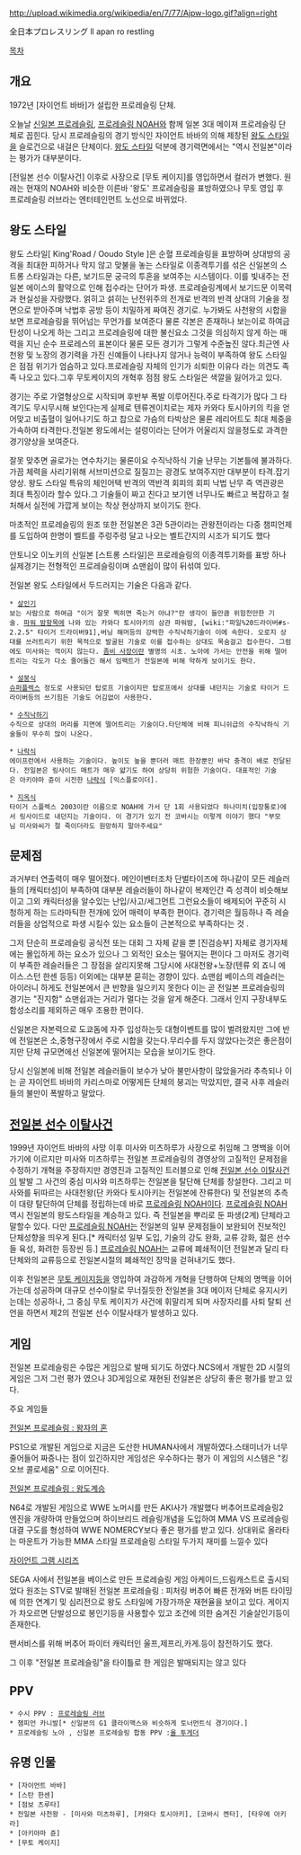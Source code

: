 http://upload.wikimedia.org/wikipedia/en/7/77/Ajpw-logo.gif?align=right

全日本プロレスリング
'''{{{#red A}}}'''ll '''{{{#red J}}}'''apan '''{{{#red P}}}'''ro '''{{{#red W}}}'''restling

[[목차]]
== 개요 ==
1972년 [자이언트 바바]가 설립한 프로레슬링 단체. 

오늘날 [[신일본 프로레슬링]], [[프로레슬링 NOAH]]와 함께 일본 3대 메이져 프로레슬링 단체로 꼽힌다. 당시 프로레슬링의 경기 방식인 자이언트 바바의 의해 제창된 [[왕도 스타일]]을 슬로건으로 내걸은 단체이다. [[왕도 스타일]] 덕분에 경기력면에서는 "역시 전일본"이라는 평가가 대부분이다.

[전일본 선수 이탈사건] 이후로 사장으로 [무토 케이지]를 영입하면서 컬러가 변했다. 원래는 현재의 NOAH와 비슷한 이른바 '왕도' 프로레슬링을 표방하였으나 무토 영입 후 프로레슬링 러브라는 엔터테인먼트 노선으로 바뀌었다.

== 왕도 스타일 == 

왕도 스타일[ King'Road / Ooudo Style ]은 순혈 프로레슬링을 표방하며 상대방의 공격을 최대한 피하거나 막지 않고 맞불을 놓는 스타일로 이종격투기를 섞은 신일본의 스트롱 스타일과는 다른, 보기드문 궁극의 투혼을 보여주는 시스템이다. 이를 빛내주는 전일본 에이스의 활약으로 인해 접수라는 단어가 파생. 프로레슬링계에서 보기드문 이목력과 현실성을 자랑했다. 얽히고 섥히는 난전위주의 전개로 반격의 반격 상대의 기술을 정면으로 받아주며 낙법후 공방 등이 치밀하게 짜여진 경기로. 누가봐도 사천왕의 시합을 보면 프로레슬링을 뛰어넘는 무언가를 보여준다 물론 각본은 존재하나 보는이로 하여금 탄성이 나오게 하는 그리고 프로레슬링에 대한 불신요소 그것을 의심하지 않게 하는 매력을 지닌 순수 프로레스의 표본이다 물론 모든 경기가 그렇게 수준높진 않다.최근엔 사천왕 및 노장의 경기력을 가진 신예들이 나타나지 않거나 능력이 부족하여 왕도 스타일은 점점 위기가 엄슴하고 있다.프로레슬링 자체의 인기가 쇠퇴한 이유다 라는 의견도 족족 나오고 있다.그후 무토케이지의 개혁후 점점 왕도 스타일은 색깔을 잃어가고 있다.

경기는 주로 가열형상으로 시작되며 후반부 폭발 이루어진다.주로 타격기가 많다 그 타격기도 무시무시해 보인다는게 실제로 텐류겐이치로는 제자 카와다 토시아키의 킥을 얻어맞고 비출혈이 일어나기도 하고 찹으로 가슴의 타박상은 물론 레리어트도 최대 체중을 가속하여 타격한다.전일본 왕도에서는 설렁이라는 단어가 어울리지 않을정도로 과격한 경기양상을 보여준다.

잘못 맞추면 골로가는 연수차기는 물론이요 수직낙하식 기술 난무는 기본틀에 불과하다.가끔 체력을 사리기위해 서브미션으로 질질끄는 광경도 보여주지만 대부분이 타격.잡기 양상. 왕도 스타일 특유의 체인어택 반격의 역반격 회피의 회피 낙법 난무 즉 역관광은 최대 특징이라 할수 있다.그 기술들이 짜고 친다고 보기엔 너무나도 빠르고 복잡하고 철처해서 실전에 가깝게 보이는 착상 현상까지 보이기도 한다.

마초적인 프로레슬링의 원조 또한 전일본은 3관 5관이라는 관왕전이라는 다중 챔피언제를 도입하여 한명이 벨트를 주렁주렁 달고 나오는 벨트간지의 시조가 되기도 했다


안토니오 이노키의 신일본 [스트롱 스타일]은 프로레슬링의 이종격투기화를 표방 하나 실제경기는 전형적인 프로레슬링이며 쇼맨쉽이 많이 뒤섞여 있다.



전일본 왕도 스타일에서 두드러지는 기술은 다음과 같다.
 * [[살인기]]
 보는 사람으로 하여금 "이거 잘못 찍히면 죽는거 아냐?"란 생각이 들만큼 위험천만한 기술. [[파워 밤]]항목에 나와 있는 카와다 토시아키의 삼관 파워밤, [wiki:"파일%20드라이버#s-2.2.5" 타이거 드라이버91],버닝 해머등의 강력한 수직낙하기술이 이에 속한다. 오로지 상대를 쓰러트리기 위한 목적으로 발굴된 기술로 이를 접수하는 상대도 목숨걸고 접수한다. 그럼에도 미사와는 꺽이지 않는다. [[좀비 사장]]이란 별명의 시초. 노아에 가서는 안전을 위해 떨어트리는 각도가 다소 줄어들긴 해서 임팩트가 전일본에 비해 약하게 보이기도 한다.

 * [[설붕식]] 
 [[슈퍼플렉스]] 정도로 사용되던 탑로프 기술이지만 탑로프에서 상대를 내던지는 기술로 타이거 드라이버등의 쓰기힘든 기술도 어김없이 사용한다.

 * [[수직낙하기]]
 수직으로 상대의 머리를 지면에 떨어트리는 기술이다.타단체에 비해 피니쉬급의 수직낙하식 기술들이 무수히 많이 나온다. 

 * [[나락식]]
 에이프런에서 사용하는 기술이다. 높이도 높을 뿐더러 매트 한장뿐인 바닥 충격이 배로 전달된다. 전일본은 링사이드 매트가 매우 얇기도 하여 상당히 위험한 기술이다. 대표적인 기술은 아키야마 쥰이 시전한 [http://japcho0731.egloos.com/1826637 나락식] [익스플로이더].

 * [[지옥식]]
 타이거 스플렉스 2003이란 이름으로 NOAH에 가서 단 1회 사용되었다 하나미치(입장통로)에서 링사이드로 내던지는 기술이다. 이 경기가 있기 전 코바시는 이렇게 이야기 했다 "부모님 미사와씨가 절 죽이더라도 원망하지 말아주세요"
== 문제점 ==
과거부터 연출력이 매우 떨어졌다. 메인이벤터조차 단벌타이즈에 하나같이 모든 레슬러들의 [캐릭터성]이 부족하여 대부분 레슬러들이 하나같이 복제인간 즉 성격이 비슷해보이고 그외 캐릭터성을 알수있는 난입/사고/세그먼트 그런요소들이 배제되어 꾸준히 시청하게 하는 드라마틱한 전개에 있어 매력이 부족한 편이다. 경기력은 월등하나 즉 레슬러들을 상업적으로 파생 시킬수 있는 요소들이 근본적으로 부족하다는 것 .

그저 단순히 프로레슬링 공식전 또는 대회 그 자체 같을 뿐 [진검승부] 자체로 경기자체에는 몰입하게 하는 요소가 있으나 그 외적인 요소는 떨어지는 편이다 그 마저도 경기력이 부족한 레슬러들은 그 장점을 살리지못해 그당시에 사대천왕+노장(텐류 외 죠니 에이스.스턴 한센 등등) 이외에는 대부분 묻히는 경향이 있다. 쇼맨쉽 베이스의 레슬러는 아이러니 하게도 전일본에서 큰 반향을 일으키지 못한다 이는 곧 전일본 프로레슬링의 경기는 "진지함" 쇼맨쉽과는 거리가 멀다는 것을 알게 해준다. 그래서 인지 구장내부도 함성소리를 제외하곤 매우 조용한 편이다.

신일본은 자본력으로 도쿄돔에 자주 입성하는듯 대형이벤트를 많이 벌려왔지만 그에 반에 전일본은 소,중형구장에서 주로 시합을 갖는다.무리수를 두지 않았다는것은 좋은점이지만 단체 규모면에선 신일본에 떨어지는 모습을 보이기도 한다. 

당시 신일본에 비해 전일본 레슬러들이 보수가 낮아 불만사항이 많았을거라 추측되나 이는 곧 자이언트 바바의 카리스마로 어떻게든 단체의 붕괴는 막았지만, 결국 사후 레슬러들의 불만이 폭발하고 말았다.
 
== [[전일본 선수 이탈사건]] ==
1999년 자이언트 바바의 사망 이후 미사와 미츠하루가 사장으로 취임해 그 명백을 이어 가기에 이르지만 미사와 미츠하루는 전일본 프로레슬링의 경영상의 고질적인 문제점을 수정하기 개혁을 주장하지만 경영진과 고질적인 트러블으로 인해 [[전일본 선수 이탈사건]]이 발발 그 사건의 중심 미사와 미츠하루는 전일본을 탈단해 단체를 창설한다. 그리고 미사와를 뒤따르는 사대천왕(단 카와다 토시아키는 전일본에 잔류한다) 및 전일본의 추측이 대량 탈단하여 단체를 정립하는데 바로 [[프로레슬링 NOAH]]이다. [[프로레슬링 NOAH]] 역시 전일본의 왕도스타일을 계승하고 있다. 즉 전일본을 뿌리로 둔 파생(2계) 단체라고 말할수 있다. 다만 [[프로레슬링 NOAH]]는 전일본의 일부 문제점들이 보완되어 진보적인 단체성향을 띄우게 된다.[* 캐릭터성 일부 도입, 기술의 강도 완화, 교류 강화, 젊은 선수들 육성, 화려한 등장씬 등.] [[프로레슬링 NOAH]]는 교류에 폐쇄적이던 전일본과 달리 타단체와의 교류등으로 전일본시절의 폐쇄적인 장막을 걷혀내기도 했다. 

이후 전일본은 [[무토 케이지]]등을 영입하여 과감하게 개혁을 단행하여 단체의 명맥을 이어가는데 성공하며 대규모 선수이탈로 무너질듯한 전일본을 3대 메이저 단체로 유지시키는데는 성공하나, 그 중심 무토 케이지가 사건에 휘말리게 되며 사장자리를 사퇴 탈퇴 선언을 하면서 제2의 전일본 선수 이탈사태가 발생하고 있다.

== 게임 == 

전일본 프로레슬링은 수많은 게임으로 발매 되기도 하였다.NCS에서 개발한 2D 시절의 게임은 그저 그런 평가 였으나 3D게임으로 재현된 전일본은 상당히 좋은 평가를 받고 있다.

주요 게임들

[[전일본 프로레슬링 : 왕자의 혼]]

PS1으로 개발된 게임으로 지금은 도산한 HUMAN사에서 개발하였다.스태미너가 너무 줄어들어 짜증나는 점이 있긴하지만 게임성은 우수하다는 평가 이 게임의 시스템은 "킹오브 콜로세움" 으로 이어진다.

[[전일본 프로레슬링 : 왕도계승]]

N64로 개발된 게임으로 WWE 노머시를 만든 AKI사가 개발했다 버추어프로레슬링2 엔진을 개량하여 만들었으며 하이브리드 레슬링개념을 도입하여 MMA VS 프로레슬링 대결 구도를 형성하여 WWE NOMERCY보다 좋은 평가를 받고 있다. 상대위로 올라타는 마운트가 가능한 MMA 스타일 프로레슬링 스타일 두가지 재미를 느낄수 있다

[[자이언트 그램 시리즈]]

SEGA 사에서 전일본을 베이스로 만든 프로레슬링 게임 아케이드,드림캐스트로 출시되었다 원조는 STV로 발매된 전일본 프로레슬링 : 피처링 버추어 빠른 전개와 버튼 타이밍에 의한 연계기 밎 심리전으로 왕도 스타일에 가장가까운 재현율을 보이고 있다. 게이지가 차오르면 단발성으로 봉인기등을 사용할수 있고 조건에 의한 숨겨진 기술살인기등이 존재한다.

팬서비스를 위해 버추어 파이터 캐릭터인 울프,제프리,카게.등이 참전하기도 했다.

그 이후 "전일본 프로레슬링"을 타이틀로 한 게임은 발매되지는 않고 있다 




== PPV ==
 * 수시 PPV : [[프로레슬링 러브]]
 * 챔피언 카니발[* 신일본의 G1 클라이맥스와 비슷하게 토너먼트식 경기이다.]
 * 프로레슬링 노아 , 신일본 프로레슬링 합동 PPV :[[올 투게더]]  


== 유명 인물 ==
 * [자이언트 바바]
 * [스탄 한센]
 * [점보 츠루타]
 * 전일본 사천왕 - [미사와 미츠하루], [카와다 토시아키], [코바시 켄타], [타우에 아키라]
 * [아키야마 쥰]
 * [무토 케이지]
 
